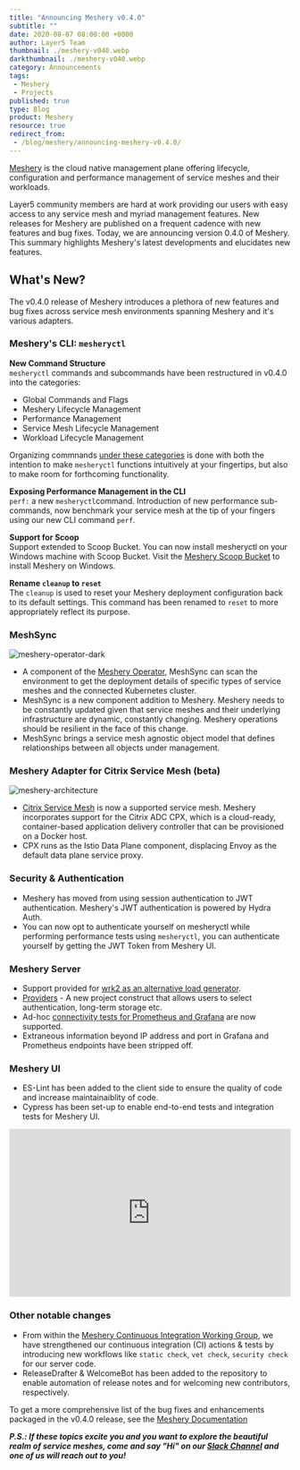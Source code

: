 ```yaml
---
title: "Announcing Meshery v0.4.0"
subtitle: ""
date: 2020-08-07 08:00:00 +0000
author: Layer5 Team
thumbnail: ./meshery-v040.webp
darkthumbnail: ./meshery-v040.webp
category: Announcements
tags:
 - Meshery
 - Projects
published: true
type: Blog
product: Meshery
resource: true
redirect_from:
 - /blog/meshery/announcing-meshery-v0.4.0/
---
```




<BlogWrapper>

[Meshery](https://meshery.io) is the cloud native management plane offering lifecycle, configuration and performance management of service meshes and their workloads.

Layer5 community members are hard at work providing our users with easy access to any service mesh and myriad management features. New releases for Meshery are published on a frequent cadence with new features and bug fixes. Today, we are announcing version 0.4.0 of Meshery. This summary highlights Meshery's latest developments and elucidates new features.

## What's New?

The v0.4.0 release of Meshery introduces a plethora of new features and bug fixes across service mesh environments spanning Meshery and it's various adapters.

### Meshery's CLI: `mesheryctl`
**New Command Structure**<br/>
`mesheryctl` commands and subcommands have been restructured in v0.4.0 into the categories:
- Global Commands and Flags
- Meshery Lifecycle Management
- Performance Management
- Service Mesh Lifecycle Management
- Workload Lifecycle Management

Organizing commnands [under these categories](https://docs.meshery.io/reference/mesheryctl) is done with both the intention to make `mesheryctl` functions intuitively at your fingertips, but also to make room for forthcoming functionality.

**Exposing Performance Management in the CLI**<br/>
`perf:` a new `mesheryctl`command. Introduction of new performance sub-commands, now benchmark your service mesh at the tip of your fingers using our new CLI command `perf`.

**Support for Scoop** <br/>
Support extended to Scoop Bucket. You can now install mesheryctl on your Windows machine with Scoop Bucket. Visit the [Meshery Scoop Bucket](https://github.com/layer5io/scoop-bucket) to install Meshery on Windows.

**Rename `cleanup` to `reset`**<br/>
The `cleanup` is used to reset your Meshery deployment configuration back to its default settings. This command has been renamed to `reset` to more appropriately reflect its purpose.

### MeshSync<br/>
<img src={operator} className="image-right" alt="meshery-operator-dark" />

-  A component of the [Meshery Operator](https://github.com/layer5io/meshery-operator), MeshSync can scan the environment to get the deployment details of specific types of service meshes and the connected Kubernetes cluster.
-  MeshSync is a new component addition to Meshery. Meshery needs to be constantly updated given that service meshes and their underlying infrastructure are dynamic, constantly changing.  Meshery operations should be resilient in the face of this change.
-  MeshSync brings a service mesh agnostic object model that defines relationships between all objects under management.

### Meshery Adapter for Citrix Service Mesh (beta)<br/>

<img src={MesheryArchitecture} className="image-right" alt="meshery-architecture" />

- [Citrix Service Mesh](https://github.com/layer5io/meshery-cpx) is now a supported service mesh. Meshery incorporates support for the Citrix ADC CPX, which is a cloud-ready, container-based application delivery controller that can be provisioned on a Docker host.
- CPX runs as the Istio Data Plane component, displacing Envoy as the default data plane service proxy.<br/>

### Security & Authentication

- Meshery has moved from using session authentication to JWT authentication. Meshery's JWT authentication is powered by Hydra Auth.
- You can now opt to authenticate yourself on mesheryctl while performing performance tests using `mesheryctl`, you can authenticate yourself by getting the JWT Token from Meshery UI.

### Meshery Server

- Support provided for [wrk2 as an alternative load generator](https://docs.meshery.io/functionality/performance-management#load-generators).
- [Providers](https://docs.meshery.io/extensibility) - A new project construct that allows users to select authentication, long-term storage etc.
- Ad-hoc [connectivity tests for Prometheus and Grafana](https://docs.meshery.io/functionality/performance-management#grafana-and-meshery) are now supported.
- Extraneous information beyond IP address and port in Grafana and Prometheus endpoints have been stripped off.

### Meshery UI

- ES-Lint has been added to the client side to ensure the quality of code and increase maintainaiblity of code.
- Cypress has been set-up to enable end-to-end tests and integration tests for Meshery UI.

<center><iframe frameBorder="0" width="100%" height="300" allowFullScreen={true} mozallowFullScreen="true" webkitallowFullScreen="true"frameBorder="0" width="100%" height="300" allowFullScreen={true} mozallowFullScreen="true" webkitallowFullScreen="true" src="https://www.youtube.com/embed/ds9D2KgZKxo" loading="lazy"></iframe></center>


### Other notable changes

- From within the [Meshery Continuous Integration Working Group](https://www.youtube.com/watch?v=ds9D2KgZKxo&list=PL3A-A6hPO2IM7rYiKxG4l3eQNc6X3IUex), we have strengthened our continuous integration (CI) actions & tests by introducing new workflows like `static check`, `vet check`, `security check` for our server code.
- ReleaseDrafter & WelcomeBot has been added to the repository to enable automation of release notes and for welcoming new contributors, respectively.

To get a more comprehensive list of the bug fixes and enhancements packaged in the v0.4.0 release, see the [Meshery Documentation](https://docs.meshery.io/project/releases)


_**P.S.: If these topics excite you and you want to explore the beautiful realm of service meshes, come and say "Hi" on our [Slack Channel](http://slack.layer5.io) and one of us will reach out to you!**_

</BlogWrapper>
